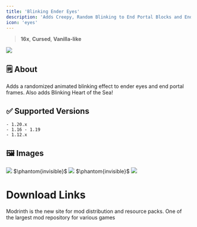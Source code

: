 ```yaml
---
title: 'Blinking Ender Eyes'
description: 'Adds Creepy, Random Blinking to End Portal Blocks and Ender Eyes'
icon: 'eyes'
---
```


> <Icon icon="display" iconType="regular" /> **16x**, <Icon icon="bug" iconType="regular" /> **Cursed**, <Icon icon="ice-cream" iconType="regular" /> **Vanilla-like**

<Frame>
<img src="https://i.imgur.com/Kibewep.gif"/>
</Frame>

## 🗒️ About
Adds a randomized animated blinking effect to ender eyes and end portal frames. Also adds Blinking Heart of the Sea!

## ✅ Supported Versions

    - 1.20.x
    - 1.16 - 1.19
    - 1.12.x

## 🖼️ Images
<Frame>
<img src="https://i.imgur.com/o2D3D2f.gif"/>
</Frame>
$\phantom{invisible}$
<Frame>
<img src="https://i.imgur.com/THwvk3p.png"/>
</Frame>
$\phantom{invisible}$
<Frame>
<img src="https://i.imgur.com/VtxZw0x.gif"/>
</Frame>

# Download Links

<CardGroup cols={2}>
  <Card 
    title="Modrinth Download Link"
    icon= "download"
    href="https://modrinth.com/resourcepack/blinking-ender-eyes"
  >
    Modrinth is the new site for mod distribution and resource packs.
  </Card>
  <Card
    title="Curseforge Download Link"
    icon="download"
    href="https://www.curseforge.com/minecraft/texture-packs/blinking-ender-eyes"
  >
    One of the largest mod repository for various games
  </Card>
</CardGroup>